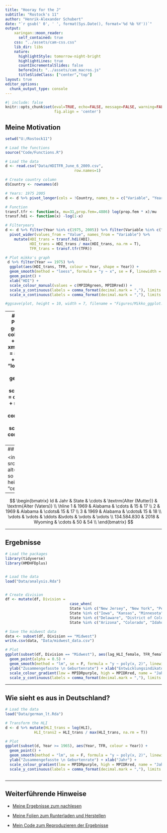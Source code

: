 ```yaml
---
title: "Hooray for the J"
subtitle: "Rostock's 11"
author: "Henrik-Alexander Schubert"
date: "`r gsub(' 0', ' ', format(Sys.Date(), format='%d %b %Y'))`"
output:
    xaringan::moon_reader:
      self_contained: true
    css: "../assets/cam-css.css"
    lib_dir: libs
    nature:
      highlightStyle: tomorrow-night-bright
      highlightLines: true
      countIncrementalSlides: false
      beforeInit: "../assets/cam_macros.js"
      titleSlideClass: ["center","top"]
layout: true
editor_options: 
  chunk_output_type: console
---
```


```r
#| include: false
knitr::opts_chunk$set(eval=TRUE, echo=FALSE, message=FALSE, warning=FALSE, dev = "svg", fig.height = 7, fig.width = 7,
                      fig.align = 'center')
```



## Meine Motivation

```r

setwd("U:/Rostock11")

# Load the functions
source("Code/Functions.R")

# Load the data
d <- read.csv("Data/HDITFR_June_6_2009.csv",
                               row.names=1)

# Create country column
d$Country <- rownames(d)

# Years: 1975 2005
d <- d %>% pivot_longer(cols = !Country, names_to = c("Variable", "Year"), values_to = "Value",  names_pattern = "([a-z]*[A-Z]*).([0-9]*)")

# Function
transf.tfr <- function(x, mu=31,prop.fem=.4886) log(prop.fem * x)/mu
transf.hdi <- function(x) -log(1-x)

# Filteryears
d <- d %>% filter(Year %in% c(1975, 2005)) %>% filter(Variable %in% c("HDI", "TFR")) %>% 
  pivot_wider(values_from = "Value", names_from = "Variable") %>%
    mutate(HDI_trans = transf.hdi(HDI),
           HDI_trans = HDI_trans / max(HDI_trans, na.rm = T), 
           TFR_trans = transf.tfr(TFR))

# Plot mikko's graph
 d %>% filter(Year == 1975) %>% 
  ggplot(aes(HDI_trans, TFR, colour = Year, shape = Year)) +
  geom_smooth(method = "loess", formula = "y ~ x", se = F, linewidth = 1.5) +
  geom_point() +
  xlab("HDI") +
  scale_colour_manual(values = c(MPIDRgreen, MPIDRred)) +
  scale_y_continuous(labels = comma_format(decimal.mark = ","), limits = c(1, 9)) +
  scale_x_continuous(labels = comma_format(decimal.mark = ","), limits = c(0, 1))

#ggsave(plot, height = 10, width = 7, filename = "Figures/Mikko_ggplot.pdf")
```

---
## Meine Motivation
```r
# Plot mikko's graph
 d %>% 
  ggplot(aes(HDI_trans, TFR, colour = Year, shape = Year)) +
  annotate(geom = "rect", xmin = 0.6, xmax = 0.7, ymax = 8.5, ymin = 1, alpha = 0.3) +
  geom_smooth(method = "loess", formula = "y ~ x", se = F, linewidth = 1.5) +
  geom_point( ) +
  xlab("HDI") +
  scale_colour_manual(values = c(MPIDRgreen, MPIDRred)) +
  scale_y_continuous(labels = comma_format(decimal.mark = ","), limits = c(1, 9)) +
  scale_x_continuous(labels = comma_format(decimal.mark = ","), limits = c(0, 1))

#ggsave(plot, height = 10, width = 7, filename = "Figures/Mikko_ggplot.pdf")
```

---
## Daten


<img src="Images\obama_certificate.jpg" alt="Upside-down sloths are so cute", width = "40%", height = "50%", class = "center" >



--

$$ 
\begin{bmatrix}
Id & Jahr & State & \cdots & \textrm{Alter (Mutter)} & \textrm{Alter (Vaters)}  \\
\hline
1 & 1969 & Alabama & \cdots & 15 & 17 \\
2 & 1969 & Alabama & \cdots& 15 & 17 \\
3 & 1969 & Alabama & \cdots& 15 & 18 \\
\vdots & \vdots  & \ddots &\vdots & \vdots & \vdots \\
134.584.830 & 2018 & Wyoming & \cdots & 50 & 54 \\
\end{bmatrix}
$$

---

## Ergebnisse

```r
# Load the packages
library(tidyverse)
library(HMDHFDplus)


# Load the data
load("Data/analysis.Rda")


# Create division
df <- mutate(df, Division = 
                             case_when(
                             State %in% c("New Jersey", "New York", "Pennsylvania", "Connecticut", "Maine", "Massachusetts", "New Hampshire", "Rhode Island", "Vermont") ~ "Northeast",
                             State %in% c("Iowa", "Kansas", "Minnesota", "Missouri", "Nebraska", "North Dakota", "South Dakota", "Indiana", "Illinois", "Michigan", "Ohio", "Wisconsin") ~ "Midwest", 
                             State %in% c("Delaware", "District of Columbia", "Florida", "Georgia", "Maryland", "North Carolina", "South Carolina", "Virginia", "West Virginia", "Alabama", "Kentucky", "Mississippi", "Tennessee", "Arkansas", "Louisiana", "Oklahoma", "Texas") ~ "South",
                             State %in% c("Arizona", "Colorado", "Idaho", "New Mexico", "Montana", "Utah", "Wyoming", "Nevada", "Alaska", "California", "Hawaii", "Oregon", "Washington") ~ "West"))

# Save the midwest data
data <- subset(df, Division == "Midwest")
write.csv(data, "Data/midwest_data.csv")

# Plot
ggplot(subset(df, Division == "Midwest"), aes(lag_HLI_female, TFR_female, colour = Year)) +
  geom_point(alpha = 0.5) +
  geom_smooth(method = "lm", se = F, formula = "y ~ poly(x, 2)", linewidth = 1.5, colour = MPIDRgreen) +
  ylab("Zusammengefasste \n Geburtenrate") + xlab("Entwicklungsindikator") +
  scale_colour_gradient(low = MPIDRpurple, high = MPIDRred, name = "Jahr") +
  scale_y_continuous(labels = comma_format(decimal.mark = ","), limits = c(1.25, 3)) 

```

---


## Wie sieht es aus in Deutschland?
```r
# Load the data
load("Data/german_lt.Rda")

# Transform the HLI
d <- d %>% mutate(HLI_trans = log(HLI),
             HLI_trans2 = HLI_trans / max(HLI_trans, na.rm = T))

# Plot
ggplot(subset(d, Year >= 1965), aes(Year, TFR, colour = Year)) +
  geom_point() +
  geom_smooth(method = "lm", se = F, formula = "y ~ poly(x, 2)", linewidth = 2, colour = MPIDRgreen) +
  ylab("Zusammengefasste \n Geburtenrate") + xlab("Jahr") +
  scale_colour_gradient(low = MPIDRpurple, high = MPIDRred, name = "Jahr") +
  scale_y_continuous(labels = comma_format(decimal.mark = ","), limits = c(1.25, 3)) 



```

---

## Weiterführende Hinweise

- [Meine Ergebnisse zum nachlesen](https://www.demogr.mpg.de/papers/working/wp-2023-022.pdf)

- [Meine Folien zum Runterladen und Herstellen](https://github.com/Henrik-Alexander/Rostock11)

- [Mein Code zum Reproduzieren der Ergebnisse](https://osf.io/mrzb5/?view_only=3c18e2dc1b034b6bb74c4b5ca74b4a53)